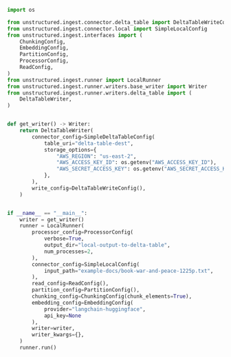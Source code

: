 ```python Python
import os

from unstructured.ingest.connector.delta_table import DeltaTableWriteConfig, SimpleDeltaTableConfig
from unstructured.ingest.connector.local import SimpleLocalConfig
from unstructured.ingest.interfaces import (
    ChunkingConfig,
    EmbeddingConfig,
    PartitionConfig,
    ProcessorConfig,
    ReadConfig,
)
from unstructured.ingest.runner import LocalRunner
from unstructured.ingest.runner.writers.base_writer import Writer
from unstructured.ingest.runner.writers.delta_table import (
    DeltaTableWriter,
)


def get_writer() -> Writer:
    return DeltaTableWriter(
        connector_config=SimpleDeltaTableConfig(
            table_uri="delta-table-dest",
            storage_options={
                "AWS_REGION": "us-east-2",
                "AWS_ACCESS_KEY_ID": os.getenv("AWS_ACCESS_KEY_ID"),
                "AWS_SECRET_ACCESS_KEY": os.getenv("AWS_SECRET_ACCESS_KEY"),
            },
        ),
        write_config=DeltaTableWriteConfig(),
    )


if __name__ == "__main__":
    writer = get_writer()
    runner = LocalRunner(
        processor_config=ProcessorConfig(
            verbose=True,
            output_dir="local-output-to-delta-table",
            num_processes=2,
        ),
        connector_config=SimpleLocalConfig(
            input_path="example-docs/book-war-and-peace-1225p.txt",
        ),
        read_config=ReadConfig(),
        partition_config=PartitionConfig(),
        chunking_config=ChunkingConfig(chunk_elements=True),
        embedding_config=EmbeddingConfig(
            provider="langchain-huggingface",
            api_key=None
        ),
        writer=writer,
        writer_kwargs={},
    )
    runner.run()
```
